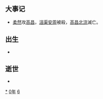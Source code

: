 {{yearTOC|460|北魏'''[[和平_(北魏文成帝)|和平]]元年'''；南朝宋'''[[大明_(刘骏)|大明]]四年'''；高昌北凉'''[[承平_(沮渠無諱)|承平]]十八年'''}}

== 大事记 ==
*[[柔然|柔然]]攻[[高昌|高昌]]，[[沮渠安周|沮渠安周]]被殺，[[高昌北涼|高昌北涼]]滅亡。

== 出生 ==
*

== 逝世 ==
{{Wikisource year mention}}
*

[[Category:460年|*]]
[[Category:460年代|0年]]
[[Category:5世纪各年|6]]